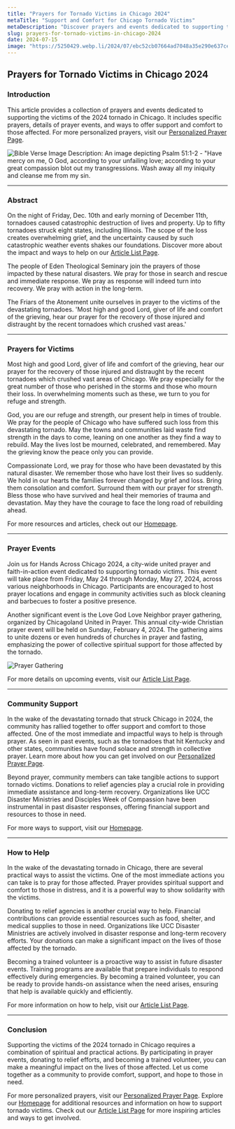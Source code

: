 ```yaml
---
title: "Prayers for Tornado Victims in Chicago 2024"
metaTitle: "Support and Comfort for Chicago Tornado Victims"
metaDescription: "Discover prayers and events dedicated to supporting the victims of the 2024 tornado in Chicago. Learn how to offer spiritual and practical support."
slug: prayers-for-tornado-victims-in-chicago-2024
date: 2024-07-15
image: "https://5250429.webp.li/2024/07/ebc52cb07664ad7048a35e290e637ce4.png"
---
```


## Prayers for Tornado Victims in Chicago 2024

### Introduction

This article provides a collection of prayers and events dedicated to supporting the victims of the 2024 tornado in Chicago. It includes specific prayers, details of prayer events, and ways to offer support and comfort to those affected. For more personalized prayers, visit our [Personalized Prayer Page](/prayer).

![Bible Verse Image Description: An image depicting Psalm 51:1-2 - "Have mercy on me, O God, according to your unfailing love; according to your great compassion blot out my transgressions. Wash away all my iniquity and cleanse me from my sin.](https://5250429.webp.li/2024/07/ebc52cb07664ad7048a35e290e637ce4.png)

---

### Abstract

On the night of Friday, Dec. 10th and early morning of December 11th, tornadoes caused catastrophic destruction of lives and property. Up to fifty tornadoes struck eight states, including Illinois. The scope of the loss creates overwhelming grief, and the uncertainty caused by such catastrophic weather events shakes our foundations. Discover more about the impact and ways to help on our [Article List Page](/post).

The people of Eden Theological Seminary join the prayers of those impacted by these natural disasters. We pray for those in search and rescue and immediate response. We pray as response will indeed turn into recovery. We pray with action in the long-term.

The Friars of the Atonement unite ourselves in prayer to the victims of the devastating tornadoes. 'Most high and good Lord, giver of life and comfort of the grieving, hear our prayer for the recovery of those injured and distraught by the recent tornadoes which crushed vast areas.'

---

### Prayers for Victims

Most high and good Lord, giver of life and comfort of the grieving, hear our prayer for the recovery of those injured and distraught by the recent tornadoes which crushed vast areas of Chicago. We pray especially for the great number of those who perished in the storms and those who mourn their loss. In overwhelming moments such as these, we turn to you for refuge and strength.

God, you are our refuge and strength, our present help in times of trouble. We pray for the people of Chicago who have suffered such loss from this devastating tornado. May the towns and communities laid waste find strength in the days to come, leaning on one another as they find a way to rebuild. May the lives lost be mourned, celebrated, and remembered. May the grieving know the peace only you can provide.

Compassionate Lord, we pray for those who have been devastated by this natural disaster. We remember those who have lost their lives so suddenly. We hold in our hearts the families forever changed by grief and loss. Bring them consolation and comfort. Surround them with our prayer for strength. Bless those who have survived and heal their memories of trauma and devastation. May they have the courage to face the long road of rebuilding ahead.

For more resources and articles, check out our [Homepage](/).

---

### Prayer Events

Join us for Hands Across Chicago 2024, a city-wide united prayer and faith-in-action event dedicated to supporting tornado victims. This event will take place from Friday, May 24 through Monday, May 27, 2024, across various neighborhoods in Chicago. Participants are encouraged to host prayer locations and engage in community activities such as block cleaning and barbecues to foster a positive presence.

Another significant event is the Love God Love Neighbor prayer gathering, organized by Chicagoland United in Prayer. This annual city-wide Christian prayer event will be held on Sunday, February 4, 2024. The gathering aims to unite dozens or even hundreds of churches in prayer and fasting, emphasizing the power of collective spiritual support for those affected by the tornado.

![Prayer Gathering](https://5250429.webp.li/2024/07/5b7f5ea239b29d10371d1db1b20628c1.png)

For more details on upcoming events, visit our [Article List Page](/post).

---

### Community Support

In the wake of the devastating tornado that struck Chicago in 2024, the community has rallied together to offer support and comfort to those affected. One of the most immediate and impactful ways to help is through prayer. As seen in past events, such as the tornadoes that hit Kentucky and other states, communities have found solace and strength in collective prayer. Learn more about how you can get involved on our [Personalized Prayer Page](/prayer).

Beyond prayer, community members can take tangible actions to support tornado victims. Donations to relief agencies play a crucial role in providing immediate assistance and long-term recovery. Organizations like UCC Disaster Ministries and Disciples Week of Compassion have been instrumental in past disaster responses, offering financial support and resources to those in need.

For more ways to support, visit our [Homepage](/).

---

### How to Help

In the wake of the devastating tornado in Chicago, there are several practical ways to assist the victims. One of the most immediate actions you can take is to pray for those affected. Prayer provides spiritual support and comfort to those in distress, and it is a powerful way to show solidarity with the victims.

Donating to relief agencies is another crucial way to help. Financial contributions can provide essential resources such as food, shelter, and medical supplies to those in need. Organizations like UCC Disaster Ministries are actively involved in disaster response and long-term recovery efforts. Your donations can make a significant impact on the lives of those affected by the tornado.

Becoming a trained volunteer is a proactive way to assist in future disaster events. Training programs are available that prepare individuals to respond effectively during emergencies. By becoming a trained volunteer, you can be ready to provide hands-on assistance when the need arises, ensuring that help is available quickly and efficiently.

For more information on how to help, visit our [Article List Page](/post).

---

### Conclusion

Supporting the victims of the 2024 tornado in Chicago requires a combination of spiritual and practical actions. By participating in prayer events, donating to relief efforts, and becoming a trained volunteer, you can make a meaningful impact on the lives of those affected. Let us come together as a community to provide comfort, support, and hope to those in need.

For more personalized prayers, visit our [Personalized Prayer Page](/prayer). Explore our [Homepage](/) for additional resources and information on how to support tornado victims. Check out our [Article List Page](/post) for more inspiring articles and ways to get involved.
